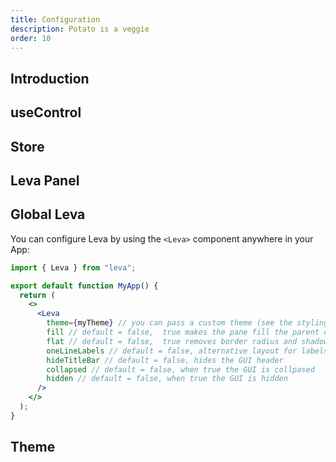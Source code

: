 ```yaml
---
title: Configuration
description: Potato is a veggie
order: 10
---
```


<Intro
  title="Configuration"
  description="Velit magna enim culpa adipisicing irure elit exercitation mollit voluptate. Magna eu Lorem eiusmod sit labore labore non deserunt occaecat. "
/>

## Introduction

## useControl

## Store

## Leva Panel

## Global Leva

You can configure Leva by using the `<Leva>` component anywhere in your App:

```jsx
import { Leva } from "leva";

export default function MyApp() {
  return (
    <>
      <Leva
        theme={myTheme} // you can pass a custom theme (see the styling section)
        fill // default = false,  true makes the pane fill the parent dom node it's rendered in
        flat // default = false,  true removes border radius and shadow
        oneLineLabels // default = false, alternative layout for labels, with labels and fields on separate rows
        hideTitleBar // default = false, hides the GUI header
        collapsed // default = false, when true the GUI is collpased
        hidden // default = false, when true the GUI is hidden
      />
    </>
  );
}
```

## Theme
